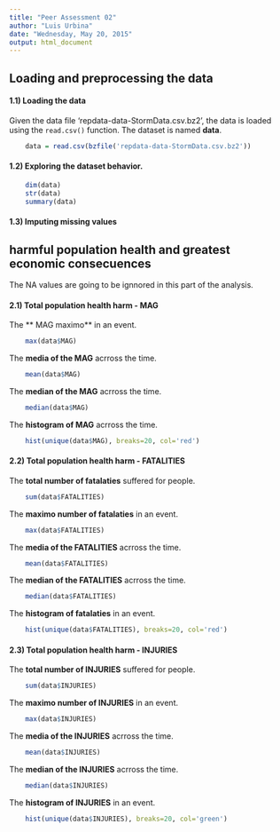 ```yaml
---
title: "Peer Assessment 02"
author: "Luis Urbina"
date: "Wednesday, May 20, 2015"
output: html_document
---
```


## Loading and preprocessing the data
#### 1.1) Loading the data
Given the data file 'repdata-data-StormData.csv.bz2', the data is 
loaded using the `read.csv()` function. The dataset is named **data**.

```r
    data = read.csv(bzfile('repdata-data-StormData.csv.bz2'))    
```

#### 1.2) Exploring the dataset behavior.

```r
    dim(data)
    str(data)
    summary(data)
```

#### 1.3) Imputing missing values

## harmful population health and greatest economic consecuences
The NA values are going to be ignnored in this part of the analysis.

#### 2.1) Total population health harm - MAG
 
The ** MAG maximo** in an event.
```r
    max(data$MAG)
```


The **media of the MAG** acrross the time.
```r
    mean(data$MAG)
```


The **median of the MAG** acrross the time.
```r
    median(data$MAG)
```


The **histogram of MAG** acrross the time.
```r
    hist(unique(data$MAG), breaks=20, col='red')
```



#### 2.2) Total population health harm - FATALITIES
 
The **total number of fatalaties** suffered for people.
```r
    sum(data$FATALITIES)
```


The **maximo number of fatalaties** in an event.
```r
    max(data$FATALITIES)
```


The **media of the FATALITIES** acrross the time.
```r
    mean(data$FATALITIES)
```


The **median of the FATALITIES** acrross the time.
```r
    median(data$FATALITIES)
```


The **histogram of fatalaties** in an event.

```r
    hist(unique(data$FATALITIES), breaks=20, col='red')
```

#### 2.3) Total population health harm - INJURIES
 
The **total number of INJURIES** suffered for people.
```r
    sum(data$INJURIES)
```


The **maximo number of INJURIES** in an event.
```r
    max(data$INJURIES)
```


The **media of the INJURIES** acrross the time.
```r
    mean(data$INJURIES)
```


The **median of the INJURIES** acrross the time.
```r
    median(data$INJURIES)
```


The **histogram of INJURIES** in an event.

```r
    hist(unique(data$INJURIES), breaks=20, col='green')
```
